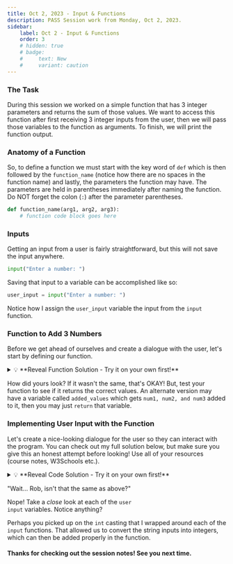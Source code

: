 ```yaml
---
title: Oct 2, 2023 - Input & Functions
description: PASS Session work from Monday, Oct 2, 2023.
sidebar:
    label: Oct 2 - Input & Functions
    order: 3
    # hidden: true
    # badge:
    #     text: New
    #     variant: caution
---
```

### The Task 
During this session we worked on a simple function that has 3 integer parameters and returns the
sum of those values. We want to access this function after first receiving 3 integer inputs from 
the user, then we will pass those variables to the function as arguments. To finish, we will print
the function output.

### Anatomy of a Function

So, to define a function we must start with the key word of <code>def</code> which is then followed
by the <code>function_name</code> (notice how there are no spaces in the function name) and lastly,
the parameters the function may have. The parameters are held in parentheses immediately after 
naming the function. Do NOT forget the colon (<code>:</code>) after the parameter parentheses.

```python
def function_name(arg1, arg2, arg3):
    # function code block goes here
```

### Inputs 

Getting an input from a user is fairly straightforward, but this will not save the input anywhere.

```python
input("Enter a number: ")
```

Saving that input to a variable can be accomplished like so:

```python
user_input = input("Enter a number: ") 
```

Notice how I assign the <code>user_input</code> variable the input from the <code>input</code> function.  

### Function to Add 3 Numbers

Before we get ahead of ourselves and create a dialogue with the user, let's start by defining our function. 

<details>
<summary>💡 **Reveal Function Solution - Try it on your own first!**</summary>
```python
def addThreeNumbers(num1, num2, num3):
    return num1 + num2 + num3
```
</details>

How did yours look? If it wasn't the same, that's OKAY! But, test your function to see if it returns the correct
values. An alternate version may have a variable called <code>added_values</code> which gets <code>num1, num2, and num3</code>
added to it, then you may just <code>return</code> that variable.


### Implementing User Input with the Function

Let's create a nice-looking dialogue for the user so they can interact with the program. You can check out my full solution
below, but make sure you give this an honest attempt before looking! Use all of your resources (course notes, W3Schools etc.).

<details>
<summary>💡 **Reveal Code Solution - Try it on your own first!**</summary>
```python
# Functions
def addThreeNumbers( num1, num2, num3 ):
    return num1 + num2 + num3

# Main Method
print("The following code will prompt you to enter 3 values")

user_input_1 = input( "Enter first number: " ) # get first number
user_input_2 = input( "Enter second number: " ) # get second number
user_input_3 = input( "Enter third number: " ) # get third number

print(addThreeNumbers(user_input_1, user_input_2, user_input_3))
```
</details>

:::tip[Get Descriptive, Comment Your Code and Make it Look Good!]
Name your variables meaningfully! Look at my solution above, you can clearly see what each variable is being used for. 
Don't be afraid to give your variables longer names. Clarity for the user or other programmers is incredibly valuable. I
also space things out nicely so you can see everything clearly (spaces between <code>=</code> or function calls, or between
parentheses).

As a challenge, revisit some of your first programs 1 year from now, and see if you can still understand what the code
does. 
:::

Alright, if you're reading this, then chances are you've tried your own code, and it works! OR... you copied and pasted what I had 
in the code block... right? But, you ran into an issue. Your <code>print</code> statement isn't returning the sum of the 3 
values the way you expected it to happen. Instead, it appears to be putting the 3 values together, but not summing them. 

How frustrating! But we did everything *perfectly* right? Maybe not... 

<details>
<summary>💡 **Reveal PROPER Code Solution - Try fixing this on your own first!**</summary>
```python
# Functions
def addThreeNumbers(num1, num2, num3):
    return num1 + num2 + num3

# Main Method
print("The following code will prompt you to enter 3 values")

user_input_1 = int( input( "Enter first number: " )) # get first number
user_input_2 = int( input( "Enter second number: " )) # get second number
user_input_3 = int( input("Enter third number: " )) # get third number

print(addThreeNumbers(user_input_1, user_input_2, user_input_3))
```
</details>

"Wait... Rob, isn't that the same as above?"

Nope! Take a *close* look at each of the <code>user input</code> variables. Notice anything? 

Perhaps you picked up on the <code>int</code> casting that I wrapped around each of the <code>input</code>
functions. That allowed us to convert the string inputs into integers, which can then be added properly
in the function. 

#### Thanks for checking out the session notes! See you next time.